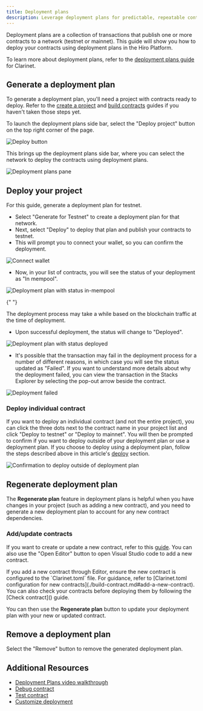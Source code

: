 ```yaml
---
title: Deployment plans
description: Leverage deployment plans for predictable, repeatable contract deployments.
---
```


Deployment plans are a collection of transactions that publish one or more contracts to a network (testnet or mainnet). This guide will show you how to deploy your contracts using deployment plans in the Hiro Platform.

To learn more about deployment plans, refer to the [deployment plans guide](/stacks/clarinet/guides/create-deployment-plans) for Clarinet.

## Generate a deployment plan

To generate a deployment plan, you'll need a project with contracts ready to deploy. Refer to the [create a project](/stacks/platform/guides/create-project) and [build contracts](/stacks/platform/guides/build-contracts) guides if you haven't taken those steps yet.

To launch the deployment plans side bar, select the "Deploy project" button on the top right corner of the page.

![Deploy button](../images/deployment-plans-deploy-button.jpeg)

This brings up the deployment plans side bar, where you can select the network to deploy the contracts using deployment plans.

![Deployment plans pane](../images/generate-deployment-plans.jpeg)

## Deploy your project

For this guide, generate a deployment plan for testnet.

- Select "Generate for Testnet" to create a deployment plan for that network.
- Next, select "Deploy" to deploy that plan and publish your contracts to testnet.
- This will prompt you to connect your wallet, so you can confirm the deployment.

![Connect wallet](../images/deployment-plans-wallet-confirmation.jpeg)

- Now, in your list of contracts, you will see the status of your deployment as "In mempool".

![Deployment plan with status in-mempool](../images/deployment-plans-status-in-mempool.jpeg)

{" "}

<Callout title="Note" type="info">
  The deployment process may take a while based on the blockchain traffic at the
  time of deployment.
</Callout>

- Upon successful deployment, the status will change to "Deployed".

![Deployment plan with status deployed](../images/deployment-plans-status-deployed.jpeg)

- It's possible that the transaction may fail in the deployment process for a number of different reasons, in which case you will see the status updated as "Failed". If you want to understand more details about why the deployment failed, you can view the transaction in the Stacks Explorer by selecting the pop-out arrow beside the contract.

![Deployment failed](../images/deployment-plans-failed.jpeg)

### Deploy individual contract

If you want to deploy an individual contract (and not the entire project), you can click the three dots next to the contract name in your project list and click "Deploy to testnet" or "Deploy to mainnet". You will then be prompted to confirm if you want to deploy outside of your deployment plan or use a deployment plan. If you choose to deploy using a deployment plan, follow the steps described above in this article's [deploy](#deploy) section.

![Confirmation to deploy outside of deployment plan](../images/confirmation-to-delpoy-outside-of-deployment-plan.jpeg)

## Regenerate deployment plan

The **Regenerate plan** feature in deployment plans is helpful when you have changes in your project (such as adding a new contract), and you need to generate a new deployment plan to account for any new contract dependencies.

### Add/update contracts

If you want to create or update a new contract, refer to this [guide](/stacks/platform/guides/build-contracts). You can also use the "Open Editor" button to open Visual Studio code to add a new contract.

<Callout title="Note" type="info">
  If you add a new contract through Editor, ensure the new contract is
  configured to the `Clarinet.toml` file. For guidance, refer to [Clarinet.toml
  configuration for new contracts](./build-contract.md#add-a-new-contract). You
  can also check your contracts before deploying them by following the [Check
  contract]() guide.
</Callout>

You can then use the **Regenerate plan** button to update your deployment plan with your new or updated contract.

## Remove a deployment plan

Select the "Remove" button to remove the generated deployment plan.

## Additional Resources

- [Deployment Plans video walkthrough](https://www.youtube.com/watch?v=YcIg5VCO98s)
- [Debug contract](/stacks/clarinet/guides/debug-a-contract)
- [Test contract](/stacks/clarinet/guides/testing-with-clarinet-sdk)
- [Customize deployment](/stacks/clarinet/guides/create-deployment-plans)
